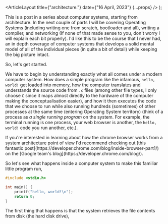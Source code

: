 
  <ArticleLayout title={"architecture."} date={"16 April, 2023"} {...props} />
);

This is a post in a series about computer systems, starting from architecture. In the next couple of parts I will be covering Operating Systems (including writing one from scratch, bootloader and all), writing a compiler, and networking (If none of that made sense to you, don't worry I will explain each bit properly). I'd like this to be the course that I never had, an in depth coverage of computer systems that develops a solid mental model of all of the individual pieces (in quite a bit of detail) while keeping the big picture intact.

So, let's get started.

We have to begin by understanding exactly what all comes under a modern computer system. How does a simple program like the infamous, `hello, world!` get loaded into memory, how the computer translates and understands the source code from `.c` files (among other file types, I only choose `C` since it maps almost directly to the hardware of the computer making the conceptualisation easier), and how it then executes the code that we choose to run while also running hundreds (sometimes) of other processes at the same time (entering Operating System territory) (think of a process as _a single running program_ on the system. For example, the terminal running is one process, your web browser is another, the `hello, world!` code you run another, etc.).

<Aside variant="note" tags={[{ label: "reading", color: "sky" }]}>
  If you're interested in learning about how the chrome browser works from a
  system architecture point of view I'd recommend checking out [this fantastic
  post](https://developer.chrome.com/blog/inside-browser-part1/) on the [Google
  team's blog](https://developer.chrome.com/blog/).
</Aside>

So let's see what happens inside a computer system to make this familiar little program run,

```c
#include <stdio.h>

int main() {
    printf("hello, world!\n");
    return 0;
}
```

The first thing that happens is that the system retrieves the file contents from disk (the hard disk drive),
